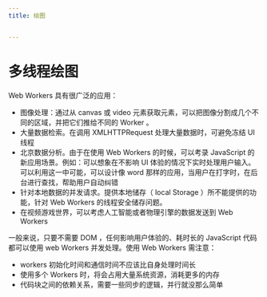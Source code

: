 ```yaml
---
title: 绘图


---
```


# 多线程绘图

Web Workers 具有很广泛的应用：

- 图像处理：通过从 canvas 或 video 元素获取元素，可以把图像分割成几个不同的区域，并把它们推给不同的 Worker 。
- 大量数据检索。在调用 XMLHTTPRequest 处理大量数据时，可避免冻结 UI 线程
- 北京数据分析。由于在使用 Web Workers 的时候，可以考录 JavaScript 的新应用场景。例如：可以想象在不影响 UI 体验的情况下实时处理用户输入。可以利用这一中可能，可以设计像 word
  那样的应用，当用户在打字时，在后台进行查找，帮助用户自动纠错
- 针对本地数据的并发请求。提供本地储存（ local Storage ）所不能提供的功能，针对 Web Workers 的线程安全储存问题。
- 在视频游戏世界，可以考虑人工智能或者物理引擎的数据发送到 Web Workers

一般来说，只要不需要 DOM ，任何影响用户体验的、耗时长的 JavaScript 代码都可以使用 web Workers 并发处理。使用 Web Workers 需注意：

- workers 初始化时间和通信时间不应该比自身处理时间长
- 使用多个 Workers 时，将会占用大量系统资源，消耗更多的内存
- 代码块之间的依赖关系，需要一些同步的逻辑，并行就没那么简单

            